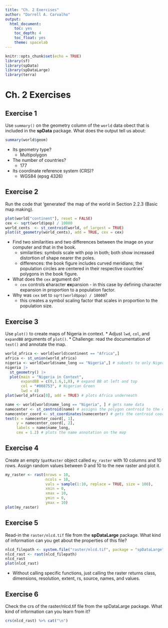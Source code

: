 ```yaml
---
title: "Ch. 2 Exercises"
author: "Darrell A. Carvalho"
output:
  html_document: 
    toc: yes
    toc_depth: 4
    toc_float: yes
    theme: spacelab
---
```


```r
knitr::opts_chunk$set(echo = TRUE)
library(sf)
library(spData)
library(spDataLarge)
library(terra)
```

# Ch. 2 Exercises
## Exercise 1  
Use `summary()` on the geometry column of the `world` data obect that is included in the **spData** package. What does the output tell us about:
```r
summary(world$geom)
```
  * Its geometry type?
      + Multipolygon
  * The number of countries?
      + 177
  * Its coordinate reference system (CRS)?
      + WGS84 (epsg 4326)  

## Exercise 2  
Run the code that 'generated' the map of the world in Section 2.2.3 (Basic map making).
```r
plot(world["continent"], reset = FALSE)
cex <- sqrt(world$pop) / 10000
world_cents  <- st_centroid(world, of_largest = TRUE)
plot(st_geometry(world_cents), add = TRUE, cex = cex)
```

  *  Find two similarities and two differences between the image on your computer and that in the book.
      - similarities: symbols scale with pop in both; both show increased distortion of shape nearer the poles.
      - differences: the book figure includes curved meridians; the population circles are centered in their respective countries' polygons in the book figure.
  * What does the `cex` argument do?
      - `cex` controls **c**haracter **ex**pansion - in this case by defining character expansion in proportion to a population factor.
  * Why was `cex` set to `sqrt(world$pop) / 10000`?
      - this creates a symbol scaling factor that scales in proportion to the population size.

## Exercise 3  
Use `plot()` to create maps of Nigeria in context.
  * Adjust `lwd`, `col`, and `expandBB` arguments of `plot()`.
  * Challenge: read the documentation of `text()` and annotate the map.
```r
world_africa <- world[world$continent == "Africa",]
africa <- st_union(world_africa)
nigeria <- world[world$name_long == "Nigeria",] # subsets to only Nigeria
nigeria |>
  st_geometry() |>
  plot(main = "Nigeria in Context",
       expandBB = c(0,1.6,1,0), # expand BB at left and top
       col = "#008753", # Nigerian Green
       lwd = 4)
plot(world_africa[0], add = TRUE) # plots Africa underneath

name <- world[world$name_long == "Nigeria", ] # gets name data
namecenter <- st_centroid(name) # assigns the polygon centroid to the name
namecenter_coord <- st_coordinates(namecenter) # gets the centroid coordinates
text(x = namecenter_coord[, 1],
     y = namecenter_coord[, 2],
     labels = name$name_long,
     cex = 1.2) # plots the name annotation on the map
```

## Exercise 4  
Create an empty `SpatRaster` object called `my_raster` with 10 columns and 10 rows. Assign random values between 0 and 10 to the new raster and plot it.
```r
my_raster <- rast(nrows = 10,
                  ncols = 10,
                  vals = sample(1:10, replace = TRUE, size = 100),
                  xmin = 0,
                  xmax = 10,
                  ymin = 0,
                  ymax = 10)
plot(my_raster)
```

## Exercise 5  
Read-in the `raster/nlcd.tif` file from the **spDataLarge** package. What kind of information can you get about the properties of this file?
```r
nlcd_filepath <- system.file("raster/nlcd.tif", package = "spDataLarge")
nlcd_rast <- rast(nlcd_filepath)
nlcd_rast
plot(nlcd_rast)
```
  * Without calling specific functions, just calling the raster returns class, dimensions, resolution, extent, rs, source, names, and values.

## Exercise 6  
Check the crs of the raster/nlcd.tif file from the spDataLarge package. What kind of information can you learn from it?
```r
crs(nlcd_rast) %>% cat("\n")
```
